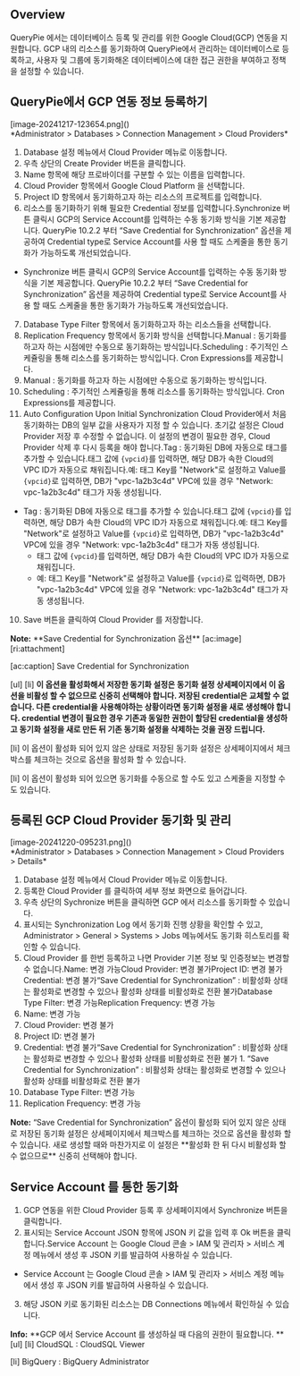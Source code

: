 ## Overview
QueryPie 에서는 데이터베이스 등록 및 관리를 위한 Google Cloud(GCP) 연동을 지원합니다. GCP 내의 리소스를 동기화하여 QueryPie에서 관리하는 데이터베이스로 등록하고, 사용자 및 그룹에 동기화해온 데이터베이스에 대한 접근 권한을 부여하고 정책을 설정할 수 있습니다.

## QueryPie에서 GCP 연동 정보 등록하기
<p align="center">
<div>[image-20241217-123654.png]()</div>
*Administrator &gt; Databases &gt; Connection Management &gt; Cloud Providers*
</p>

1. Database 설정 메뉴에서 Cloud Provider 메뉴로 이동합니다.
2. 우측 상단의 Create Provider 버튼을 클릭합니다.
3. Name 항목에 해당 프로바이더를 구분할 수 있는 이름을 입력합니다.
4. Cloud Provider 항목에서 Google Cloud Platform 을 선택합니다.
5. Project ID 항목에서 동기화하고자 하는 리소스의 프로젝트를 입력합니다.
6. 리소스를 동기화하기 위해 필요한 Credential 정보를 입력합니다.Synchronize 버튼 클릭시 GCP의 Service Account를 입력하는 수동 동기화 방식을 기본 제공합니다. QueryPie 10.2.2 부터 “Save Credential for Synchronization” 옵션을 제공하여 Credential type로 Service Account를 사용 할 때도 스케줄을 통한 동기화가 가능하도록 개선되었습니다.
  * Synchronize 버튼 클릭시 GCP의 Service Account를 입력하는 수동 동기화 방식을 기본 제공합니다. QueryPie 10.2.2 부터 “Save Credential for Synchronization” 옵션을 제공하여 Credential type로 Service Account를 사용 할 때도 스케줄을 통한 동기화가 가능하도록 개선되었습니다.
7. Database Type Filter 항목에서 동기화하고자 하는 리소스들을 선택합니다.
8. Replication Frequency 항목에서 동기화 방식을 선택합니다.Manual : 동기화를 하고자 하는 시점에만 수동으로 동기화하는 방식입니다.Scheduling : 주기적인 스케쥴링을 통해 리소스를 동기화하는 방식입니다. Cron Expressions를 제공합니다.
  1. Manual : 동기화를 하고자 하는 시점에만 수동으로 동기화하는 방식입니다.
  2. Scheduling : 주기적인 스케쥴링을 통해 리소스를 동기화하는 방식입니다. Cron Expressions를 제공합니다.
9. Auto Configuration Upon Initial Synchronization Cloud Provider에서 처음 동기화하는 DB의 일부 값을 사용자가 지정 할 수 있습니다. 초기값 설정은 Cloud Provider 저장 후 수정할 수 없습니다. 이 설정의 변경이 필요한 경우, Cloud Provider 삭제 후 다시 등록을 해야 합니다.Tag : 동기화된 DB에 자동으로 태그를 추가할 수 있습니다.태그 값에 `{vpcid}`를 입력하면, 해당 DB가 속한 Cloud의 VPC ID가 자동으로 채워집니다.예: 태그 Key를 "Network"로 설정하고 Value를 `{vpcid}`로 입력하면, DB가 "vpc-1a2b3c4d" VPC에 있을 경우 "Network: vpc-1a2b3c4d" 태그가 자동 생성됩니다.
  * Tag : 동기화된 DB에 자동으로 태그를 추가할 수 있습니다.태그 값에 `{vpcid}`를 입력하면, 해당 DB가 속한 Cloud의 VPC ID가 자동으로 채워집니다.예: 태그 Key를 "Network"로 설정하고 Value를 `{vpcid}`로 입력하면, DB가 "vpc-1a2b3c4d" VPC에 있을 경우 "Network: vpc-1a2b3c4d" 태그가 자동 생성됩니다.
    * 태그 값에 `{vpcid}`를 입력하면, 해당 DB가 속한 Cloud의 VPC ID가 자동으로 채워집니다.
    * 예: 태그 Key를 "Network"로 설정하고 Value를 `{vpcid}`로 입력하면, DB가 "vpc-1a2b3c4d" VPC에 있을 경우 "Network: vpc-1a2b3c4d" 태그가 자동 생성됩니다.
10. Save 버튼을 클릭하여 Cloud Provider 를 저장합니다.

<div class="alert alert-info">
  <i class="fas fa-info-circle"></i> <strong>Note:</strong> **Save Credential for Synchronization 옵션** 
[ac:image]
[ri:attachment]

[ac:caption]
Save Credential for Synchronization 


[ul]
[li]
**이 옵션을 활성화해서 저장한 동기화 설정은 동기화 설정 상세페이지에서 이 옵션을 비활성 할 수 없으므로 신중히 선택해야 합니다. 저장된 credential은 교체할 수 없습니다. 다른 credential을 사용해야하는 상황이라면 동기화 설정을 새로 생성해야 합니다. credential 변경이 필요한 경우 기존과 동일한 권한이 할당된 credential을 생성하고 동기화 설정을 새로 만든 뒤 기존 동기화 설정을 삭제하는 것을 권장 드립니다.** 

[li]
이 옵션이 활성화 되어 있지 않은 상태로 저장된 동기화 설정은 상세페이지에서 체크박스를 체크하는 것으로 옵션을 활성화 할 수 있습니다. 

[li]
이 옵션이 활성화 되어 있으면 동기화를 수동으로 할 수도 있고 스케줄을 지정할 수도 있습니다. 



</div>

## 등록된 GCP Cloud Provider 동기화 및 관리
<p align="center">
<div>[image-20241220-095231.png]()</div>
*Administrator &gt; Databases &gt; Connection Management &gt; Cloud Providers &gt; Details*
</p>

1. Database 설정 메뉴에서 Cloud Provider 메뉴로 이동합니다.
2. 등록한 Cloud Provider 를 클릭하여 세부 정보 화면으로 들어갑니다.
3. 우측 상단의 Sychronize 버튼을 클릭하면 GCP 에서 리소스를 동기화할 수 있습니다.
4. 표시되는 Synchronization Log 에서 동기화 진행 상황을 확인할 수 있고, Administrator > General > Systems > Jobs 메뉴에서도 동기화 히스토리를 확인할 수 있습니다.
5. Cloud Provider 를 한번 등록하고 나면 Provider 기본 정보 및 인증정보는 변경할 수 없습니다.Name: 변경 가능Cloud Provider: 변경 불가Project ID: 변경 불가Credential: 변경 불가“Save Credential for Synchronization” : 비활성화 상태는 활성화로 변경할 수 있으나 활성화 상태를 비활성화로 전환 불가Database Type Filter: 변경 가능Replication Frequency: 변경 가능
  1. Name: 변경 가능
  2. Cloud Provider: 변경 불가
  3. Project ID: 변경 불가
  4. Credential: 변경 불가“Save Credential for Synchronization” : 비활성화 상태는 활성화로 변경할 수 있으나 활성화 상태를 비활성화로 전환 불가
    1. “Save Credential for Synchronization” : 비활성화 상태는 활성화로 변경할 수 있으나 활성화 상태를 비활성화로 전환 불가
  5. Database Type Filter: 변경 가능
  6. Replication Frequency: 변경 가능

<div class="alert alert-info">
  <i class="fas fa-info-circle"></i> <strong>Note:</strong> “Save Credential for Synchronization” 옵션이 활성화 되어 있지 않은 상태로 저장된 동기화 설정은 상세페이지에서 체크박스를 체크하는 것으로 옵션을 활성화 할 수 있습니다. 새로 생성할 때와 마찬가지로 이 설정은 **활성화 한 뒤 다시 비활성화 할 수 없으므로** 신중히 선택해야 합니다. 

</div>

## Service Account 를 통한 동기화
1. GCP 연동을 위한 Cloud Provider 등록 후 상세페이지에서 Synchronize 버튼을 클릭합니다.
2. 표시되는 Service Account JSON 항목에 JSON 키 값을 입력 후 Ok 버튼을 클릭합니다.Service Account 는 Google Cloud 콘솔 > IAM 및 관리자 > 서비스 계정 메뉴에서 생성 후 JSON 키를 발급하여 사용하실 수 있습니다.
  * Service Account 는 Google Cloud 콘솔 > IAM 및 관리자 > 서비스 계정 메뉴에서 생성 후 JSON 키를 발급하여 사용하실 수 있습니다.
3. 해당 JSON 키로 동기화된 리소스는 DB Connections 메뉴에서 확인하실 수 있습니다.

<div class="alert alert-info">
  <i class="fas fa-info-circle"></i> <strong>Info:</strong> **GCP 에서 Service Account 를 생성하실 때 다음의 권한이 필요합니다. ** 
[ul]
[li]
CloudSQL : CloudSQL Viewer 

[li]
BigQuery : BigQuery Administrator 



</div>
